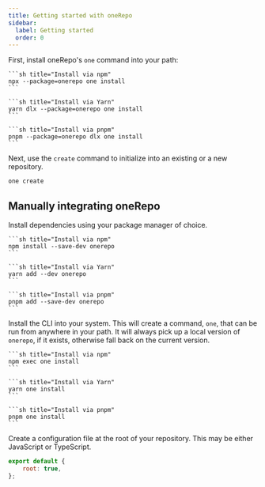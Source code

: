 ```yaml
---
title: Getting started with oneRepo
sidebar:
  label: Getting started
  order: 0
---
```



First, install oneRepo's `one` command into your path:

<Tabs group="pkgmanager">
  <TabItem label="npm">

    ```sh title="Install via npm"
    npx --package=onerepo one install
    ```

  </TabItem>
  <TabItem label="yarn">

    ```sh title="Install via Yarn"
    yarn dlx --package=onerepo one install
    ```

  </TabItem>
  <TabItem label="pnpm">

    ```sh title="Install via pnpm"
    pnpm --package=onerepo dlx one install
    ```

  </TabItem>
</Tabs>

Next, use the `create` command to initialize into an existing or a new repository.

```sh title="Initialize oneRepo in a new or existing repository"
one create
```

## Manually integrating oneRepo

Install dependencies using your package manager of choice.

<Tabs group="pkgmanager">
  <TabItem label="npm">

    ```sh title="Install via npm"
    npm install --save-dev onerepo
    ```

  </TabItem>
  <TabItem label="yarn">

    ```sh title="Install via Yarn"
    yarn add --dev onerepo
    ```

  </TabItem>
  <TabItem label="pnpm">

    ```sh title="Install via pnpm"
    pnpm add --save-dev onerepo
    ```

  </TabItem>
</Tabs>

Install the CLI into your system. This will create a command, `one`, that can be run from anywhere in your path. It will always pick up a local version of `onerepo`, if it exists, otherwise fall back on the current version.

<Tabs group="pkgmanager">
  <TabItem label="npm">

    ```sh title="Install via npm"
    npm exec one install
    ```

  </TabItem>
  <TabItem label="yarn">

    ```sh title="Install via Yarn"
    yarn one install
    ```

  </TabItem>
  <TabItem label="pnpm">

    ```sh title="Install via pnpm"
    pnpm one install
    ```

  </TabItem>
</Tabs>

Create a configuration file at the root of your repository. This may be either JavaScript or TypeScript.

```js title="./onerepo.config.js"
export default {
	root: true,
};
```
